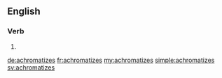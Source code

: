 ==English==

===Verb===
{{head|en|verb form}}

# {{en-third-person singular of|achromatize}}

[[de:achromatizes]]
[[fr:achromatizes]]
[[my:achromatizes]]
[[simple:achromatizes]]
[[sv:achromatizes]]